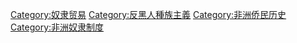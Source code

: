 [[Category:奴隶贸易|Category:奴隶贸易]]
[[Category:反黑人種族主義|Category:反黑人種族主義]]
[[Category:非洲侨民历史|Category:非洲侨民历史]]
[[Category:非洲奴隶制度|Category:非洲奴隶制度]]